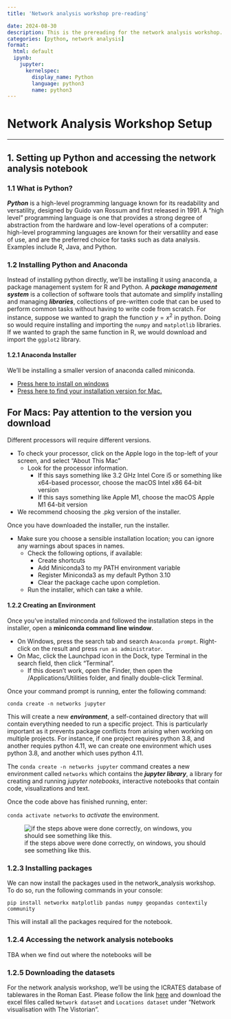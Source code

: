 ```yaml
---
title: 'Network analysis workshop pre-reading'

date: 2024-08-30
description: This is the prereading for the network analysis workshop.
categories: [python, network analysis]
format: 
  html: default
  ipynb:
    jupyter:
      kernelspec:
        display_name: Python
        language: python3
        name: python3
---
```


# Network Analysis Workshop Setup

---
## 1. Setting up Python and accessing the network analysis notebook

### 1.1 What is Python? 

***Python*** is a high-level programming language known for its readability and versatility, designed by Guido van Rossum and first released in 1991. A "high level" programming language is one that provides a strong degree of abstraction from the hardware and low-level operations of a computer: high-level programming languages are known for their versatility and ease of use, and are the preferred choice for tasks such as data analysis. Examples include R, Java, and Python.

### 1.2 Installing Python and Anaconda 

Instead of installing python directly, we'll be installing it using anaconda, a package management system for R and Python. A ***package management system*** is a collection of software tools that automate and simplify installing and managing ***libraries***, collections of pre-written code that can be used to perform common tasks without having to write code from scratch. For instance, suppose we wanted to graph the function $y=x^{2}$ in python. Doing so would require installing and importing the `numpy` and `matplotlib` libraries. If we wanted to graph the same function in R, we would download and import the `ggplot2` library. 

#### 1.2.1 Anaconda Installer

We'll be installing a smaller version of anaconda called miniconda. 

- [Press here to install on windows](https://repo.anaconda.com/miniconda/Miniconda3-latest-Windows-x86_64.exe)
- [Press here to find your installation version for Mac.](https://docs.anaconda.com/miniconda/)

::: {.callout-warning}
## For Macs: Pay attention to the version you download

Different processors will require different versions.

- To check your processor, click on the Apple logo in the top-left of your screen, and select "About This Mac"
  - Look for the processor information.
    - If this says something like 3.2 GHz Intel Core i5 or something like x64-based processor, choose the macOS Intel x86 64-bit version
    - If this says something like Apple M1, choose the macOS Apple M1 64-bit version
- We recommend choosing the .pkg version of the installer.
:::

Once you have downloaded the installer, run the installer.

- Make sure you choose a sensible installation location; you can ignore any warnings about spaces in names.
    - Check the following options, if available:
        - Create shortcuts
        - Add Miniconda3 to my PATH environment variable
        - Register Miniconda3 as my default Python 3.10
        - Clear the package cache upon completion.
    - Run the installer, which can take a while.

#### 1.2.2 Creating an Environment 

Once you've installed minconda and followed the installation steps in the installer, open a **miniconda command line window**. 

- On Windows, press the search tab and search `Anaconda prompt`. Right-click on the result and press `run as administrator`. 
- On Mac, click the Launchpad icon in the Dock, type Terminal in the search field, then click “Terminal”. 
    - If this doesn’t work, open the Finder, then open the /Applications/Utilities folder, and finally double-click Terminal.

Once your command prompt is running, enter the following command: 

`conda create -n networks jupyter`

This will create a new ***environment***, a self-contained directory that will contain everything needed to run a specific project. This is particularly important as it prevents package conflicts from arising when working on multiple projects. For instance, if one project requires python 3.8, and another requies python 4.11, we can create one environment which uses python 3.8, and another which uses python 4.11. 

The `conda create -n networks jupyter` command creates a new environment called `networks` which contains the ***jupyter library***, a library for creating and running *jupyter notebooks*, interactive notebooks that contain code, visualizations and text. 

Once the code above has finished running, enter:

`conda activate networks` to *activate* the environment. 

![if the steps above were done correctly, on windows, you should see something like this.](images/image.png)

### 1.2.3 Installing packages

We can now install the packages used in the network_analysis workshop. To do so, run the following commands in your console:

`pip install networkx matplotlib pandas numpy geopandas contextily community`

This will install all the packages required for the notebook. 

### 1.2.4 Accessing the network analysis notebooks 

TBA when we find out where the notebooks will be 

### 1.2.5 Downloading the datasets

For the network analysis workshop, we'll be using the ICRATES database of tablewares in the Roman East. Please follow the link [here](https://archaeologicalnetworks.wordpress.com/) and download the excel files called `Network dataset` and `Locations dataset` under "Network visualisation with The Vistorian".
